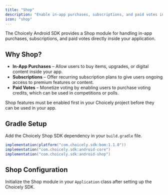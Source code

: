 ```yaml
---
title: "Shop"
description: "Enable in-app purchases, subscriptions, and paid votes in your Android app"
icon: "shop"
---
```


The Choicely Android SDK provides a Shop module for handling in-app purchases, subscriptions, and paid votes directly inside your application.

## Why Shop?

- **In-App Purchases** – Allow users to buy items, upgrades, or digital content inside your app.
- **Subscriptions** – Offer recurring subscription plans to give users ongoing access to premium features or content.
- **Paid Votes** – Monetize voting by enabling users to purchase voting credits, which can be used in competitions or polls.

<Note>
Shop features must be enabled first in your Choicely project before they can be used in your app.
</Note>

## Gradle Setup

Add the Choicely Shop SDK dependency in your `build.gradle` file.

```gradle
implementation(platform("com.choicely.sdk:bom:1.1.0"))
implementation("com.choicely.sdk:android-core")
implementation("com.choicely.sdk:android-shop")
```

## Shop Configuration

Initialize the Shop module in your `Application` class after setting up the Choicely SDK.
